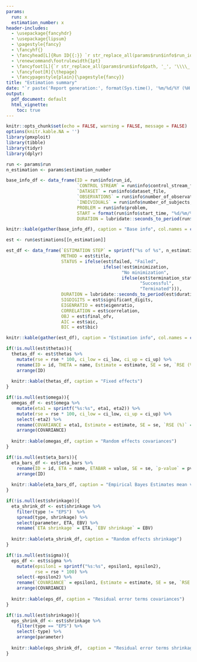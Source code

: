 ```yaml
---
params:
  run: x
  estimation_number: x
header-includes:
  - \usepackage{fancyhdr}
  - \usepackage{lipsum}
  - \pagestyle{fancy}
  - \fancyhf{}
  - \fancyhead[L]{Run ID{{:}} `r str_replace_all(params$run$info$run_id, '_', '\\\\_')`}
  - \renewcommand\footrulewidth{1pt}
  - \fancyfoot[L]{`r str_replace_all(params$run$info$path, '_', '\\\\_')`}
  - \fancyfoot[R]{\thepage}
  - \fancypagestyle{plain}{\pagestyle{fancy}}
title: "Estimation summary"
date: "`r paste('Report generation:', format(Sys.time(), '%m/%d/%Y (%H:%M)'))`"
output: 
  pdf_document: default
  html_vignette:
    toc: true
---
```


```r
knitr::opts_chunk$set(echo = FALSE, warning = FALSE, message = FALSE)
options(knitr.kable.NA = '')
library(pmxploit)
library(tibble)
library(tidyr)
library(dplyr)

run <- params$run
n_estimation <- params$estimation_number
```

```r
base_info_df <- data_frame(ID = run$info$run_id,
                           `CONTROL STREAM` = run$info$control_stream_file,
                           `DATASET` = run$info$dataset_file,
                           `OBSERVATIONS` = run$info$number_of_observations,
                           `INDIVIDUALS` = run$info$number_of_subjects,
                           PROBLEM = run$info$problem,
                           START = format(run$info$start_time, "%d/%m/%Y %H:%M"),
                           DURATION = lubridate::seconds_to_period(run$info$duration))

knitr::kable(gather(base_info_df), caption = "Base info", col.names = c("", ""))
```

```r
est <- run$estimations[[n_estimation]]

est_df <- data_frame(`ESTIMATION STEP` = sprintf("%s of %s", n_estimation, length(run$estimations)),
                     METHOD = est$title,
                     STATUS = ifelse(est$failed, "Failed",
                                     ifelse(!est$minimization,
                                            "No minimization",
                                            ifelse(est$termination_status == 0,
                                                   "Successful",
                                                   "Terminated"))),
                     DURATION = lubridate::seconds_to_period(est$duration),
                     SIGDIGITS = est$significant_digits,
                     EIGENRATIO = est$eigenratio,
                     CORRELATION = est$correlation,
                     OBJ = est$final_ofv,
                     AIC = est$aic,
                     BIC = est$bic)

knitr::kable(gather(est_df), caption = "Estimation info", col.names = c("", ""))
```

```r
if(!is.null(est$thetas)){
  thetas_df <- est$thetas %>%
    mutate(rse = rse * 100, ci_low = ci_low, ci_up = ci_up) %>% 
    rename(ID = id, THETA = name, Estimate = estimate, SE = se, `RSE (%)` = rse, LO = ci_low, UP = ci_up) %>% 
    arrange(ID)
  
  knitr::kable(thetas_df, caption = "Fixed effects")
}
```

```r
if(!is.null(est$omega)){
  omegas_df <- est$omega %>%
    mutate(eta1 = sprintf("%s:%s", eta1, eta2)) %>% 
    mutate(rse = rse * 100, ci_low = ci_low, ci_up = ci_up) %>% 
    select(-eta2) %>% 
    rename(COVARIANCE = eta1, Estimate = estimate, SE = se, `RSE (%)` = rse, LO = ci_low, UP = ci_up) %>% 
    arrange(COVARIANCE)
  
  knitr::kable(omegas_df, caption = "Random effects covariances")
}
```

```r
if(!is.null(est$eta_bars)){
  eta_bars_df <- est$eta_bars %>%
    rename(ID = id, ETA = name, ETABAR = value, SE = se, `p-value` = pvalue) %>% 
    arrange(ID) 
  
  knitr::kable(eta_bars_df, caption = "Empirical Bayes Estimates mean values (ETABAR)")
}
```

```r
if(!is.null(est$shrinkage)){
  eta_shrink_df <- est$shrinkage %>%
    filter(type != "EPS")  %>%
    spread(type, shrinkage) %>%
    select(parameter, ETA, EBV) %>%
    rename(`ETA shrinkage` = ETA, `EBV shrinkage` = EBV)
  
  knitr::kable(eta_shrink_df, caption = "Random effects shrinkage")
}
```

```r
if(!is.null(est$sigma)){
  eps_df <- est$sigma %>% 
    mutate(epsilon1 = sprintf("%s:%s", epsilon1, epsilon2),
           rse = rse * 100) %>% 
    select(-epsilon2) %>% 
    rename(`COVARIANCE` = epsilon1, Estimate = estimate, SE = se, `RSE (%)` = rse, LO = ci_low, UP = ci_up) %>% 
    arrange(COVARIANCE)
  
  knitr::kable(eps_df, caption = "Residual error terms covariances")
}
```

```r
if(!is.null(est$shrinkage)){
  eps_shrink_df <- est$shrinkage %>%
    filter(type == "EPS") %>% 
    select(-type) %>% 
    arrange(parameter)
  
  knitr::kable(eps_shrink_df,  caption = "Residual error terms shrinkage")
}
```
